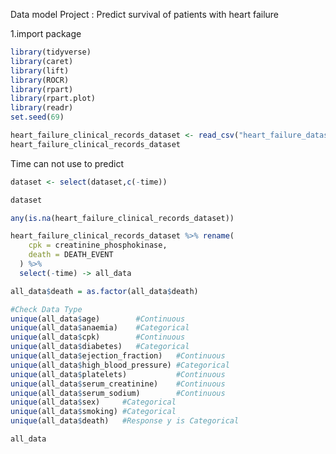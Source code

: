 Data model Project : Predict survival of patients with heart failure

1.import package

```r
library(tidyverse)
library(caret)
library(lift)
library(ROCR)
library(rpart)
library(rpart.plot)
library(readr)
set.seed(69)
```

```r
heart_failure_clinical_records_dataset <- read_csv("heart_failure_dataset.csv")
heart_failure_clinical_records_dataset
```

Time can not use to predict

```r
dataset <- select(dataset,c(-time))

```

```r
dataset
```

```r
any(is.na(heart_failure_clinical_records_dataset))
```

```r
heart_failure_clinical_records_dataset %>% rename(
    cpk = creatinine_phosphokinase,
    death = DEATH_EVENT
  ) %>% 
  select(-time) -> all_data
```

```r
all_data$death = as.factor(all_data$death)
```

```r
#Check Data Type 
unique(all_data$age)        #Continuous
unique(all_data$anaemia)    #Categorical
unique(all_data$cpk)        #Continuous
unique(all_data$diabetes)   #Categorical
unique(all_data$ejection_fraction)   #Continuous
unique(all_data$high_blood_pressure) #Categorical
unique(all_data$platelets)           #Continuous 
unique(all_data$serum_creatinine)    #Continuous 
unique(all_data$serum_sodium)        #Continuous
unique(all_data$sex)     #Categorical
unique(all_data$smoking) #Categorical 
unique(all_data$death)   #Response y is Categorical
```

```r
all_data
```
